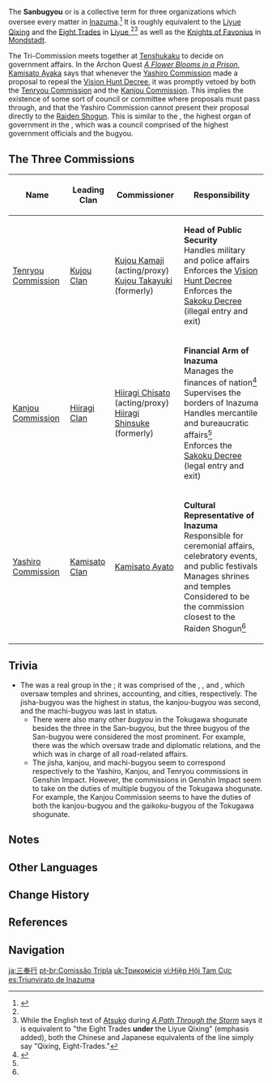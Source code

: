 {{Faction Infobox
|image        = <gallery>
Tenryou Commission Headquarters.png|Tenryou
Kanjou Commission.png|Kanjou
Yashiro Commission.png|Yashiro
</gallery>
|base         = [[Inazuma]]
|affiliation  = [[Inazuma Shogunate]]
|leader       = [[Kujou Clan]] <small>(Head of Tenryou)</small><br />[[Hiiragi Clan]] <small>(Head of Kanjou)</small><br />[[Kamisato Clan]] <small>(Head of Yashiro)</small>
|subfaction   = 
* [[Tenryou Commission]]
* [[Kanjou Commission]]
* [[Yashiro Commission]]
|region       = Inazuma
}}
The '''Sanbugyou''' or {{Lang|'''Tri-Commission'''|ja={{Rubi|三|さん|奉|ぶ|行|ぎょう}}|ja_rm=San-bugyou|ja_tl=Three Commissioners}} is a collective term for three organizations which oversee every matter in [[Inazuma]].<ref name="A Path Through the Storm">{{Ref/Quest|A Path Through the Storm}}</ref> It is roughly equivalent to the [[Liyue Qixing]] and the [[Eight Trades]] in [[Liyue]],<ref name="A Path Through the Storm" /><ref group="Note">While the English text of [[Atsuko]] during ''[[A Path Through the Storm]]'' says it is equivalent to "the Eight Trades '''under''' the Liyue Qixing" (emphasis added), both the Chinese and Japanese equivalents of the line simply say "Qixing, Eight-Trades."</ref> as well as the [[Knights of Favonius]] in [[Mondstadt]].

The Tri-Commission meets together at [[Tenshukaku]] to decide on government affairs. In the Archon Quest ''[[A Flower Blooms in a Prison]]'', [[Kamisato Ayaka]] says that whenever the [[Yashiro Commission]] made a proposal to repeal the [[Vision Hunt Decree]], it was promptly vetoed by both the [[Tenryou Commission]] and the [[Kanjou Commission]]. This implies the existence of some sort of council or committee where proposals must pass through, and that the Yashiro Commission cannot present their proposal directly to the [[Raiden Shogun]]. This is similar to the {{Lang|Hyojoshu|ja=評定衆}}, the highest organ of government in the {{w|Tokugawa shogunate}}, which was a council comprised of the highest government officials and the bugyou.

==The Three Commissions==
{| class="article-table"
!Name
!Leading Clan
!Commissioner
!Responsibility
|-
|[[Tenryou Commission]]
|[[Kujou Clan]]
|[[Kujou Kamaji]] (acting/proxy)<br />[[Kujou Takayuki]] (formerly)
|'''Head of Public Security'''<br />Handles military and police affairs<br />Enforces the [[Vision Hunt Decree]]<br />Enforces the [[Sakoku Decree]] (illegal entry and exit)
|-
|[[Kanjou Commission]]
|[[Hiiragi Clan]]
|[[Hiiragi Chisato]] (acting/proxy)<br />[[Hiiragi Shinsuke]] (formerly)
|'''Financial Arm of Inazuma'''<br />Manages the finances of nation<ref name="Naoe">{{Ref/NPC|Naoe Hisamasa}}</ref><br />Supervises the borders of Inazuma<br />Handles mercantile and bureaucratic affairs<ref name="A Path Through the Storm" /><br />Enforces the [[Sakoku Decree]] (legal entry and exit)
|-
|[[Yashiro Commission]]
|[[Kamisato Clan]]
|[[Kamisato Ayato]]
|'''Cultural Representative of Inazuma'''<br />Responsible for ceremonial affairs, celebratory events, and public festivals<br />Manages shrines and temples<br />Considered to be the commission closest to the Raiden Shogun<ref name="Naoe" />
|}

==Trivia==
* The ''{{w|Tokugawa shogunate#San-bugyō|San-bugyou}}'' was a real group in the {{w|Tokugawa shogunate}}; it was comprised of the {{Lang|{{w|Jisha-bugyō|''jisha-bugyou''}}|ja=寺社奉行}}, {{Lang|{{w|Kanjō-bugyō|''kanjou-bugyou''}}|ja=勘定奉行}}, and {{Lang|{{w|Machi-bugyō|''machi-bugyou''}}|ja=町奉行}}, which oversaw temples and shrines, accounting, and cities, respectively. The jisha-bugyou was the highest in status, the kanjou-bugyou was second, and the machi-bugyou was last in status.
** There were also many other ''bugyou'' in the Tokugawa shogunate besides the three in the San-bugyou, but the three bugyou of the San-bugyou were considered the most prominent. For example, there was the {{Lang|''gaikoku-bugyou''|ja=外国奉行|ja_tl=foreign [affairs] commissioner}} which oversaw trade and diplomatic relations, and the {{Lang|''douchuu-bugyou''|ja=道中奉行|ja_tl=roadway commissioner}} which was in charge of all road-related affairs.
** The jisha, kanjou, and machi-bugyou seem to correspond respectively to the Yashiro, Kanjou, and Tenryou commissions in Genshin Impact. However, the commissions in Genshin Impact seem to take on the duties of multiple bugyou of the Tokugawa shogunate. For example, the Kanjou Commission seems to have the duties of both the kanjou-bugyou and the gaikoku-bugyou of the Tokugawa shogunate.

==Notes==
{{Reflist|note=1}}

==Other Languages==
{{Other Languages
|en      = Tri-Commission
|zhs     = 三奉行
|zhs_rm  = Sān-fèngxíng
|zht     = 三奉行
|zht_rm  = Sān-fèngxíng
|zh_tl   = Three {{w|Bugyō|Bugyou}}{{Sino|zh|ja}}
|ja      = {{Rubi|三|さん|奉|ぶ|行|ぎょう}}
|ja_rm   = San-bugyou
|ja_tl   = Three {{w|Bugyō|Bugyou}}
|ko      = 삼봉행(三奉行)
|ko_rm   = Sam-bonghaeng
|ko_tl   = Three {{w|Bugyō|Bugyou}}{{Sino|ko|ja}}
|es      = Triunvirato
|es_tl   = {{W|Triumvirate}}
|fr      = Trois Commissions
|fr_tl   = Three Commissions
|ru      = Трикомиссия
|ru_tl   = Tricommission
|th      = สามสำนักมหาอำนาจ
|th_rm   = Sam Sam-nak Ma-ha-am-nat
|th_tl   = Three Superpower Offices
|vi      = {{tt|Hiệp Hội|協會}} {{tt|Tam Cực|三極}}
|vi_tl   = Tri-Pole Association
|de      = Dreierverwaltung
|de_tl   = Triple Administration
|id      = Tri-Commission
|pt      = Comissão Tripla
|pt_tl   = Triple Commission
|tr      = 
|tr_tl   = 
|it      = 
|it_tl   = 
}}

==Change History==
{{Change History|introduced=1.6}}

==References==
{{Reflist}}

==Navigation==
{{Faction Navbox}}

[[ja:三奉行]]
[[pt-br:Comissão Tripla]]
[[uk:Трикомісія]]
[[vi:Hiệp Hội Tam Cực]]
[[es:Triunvirato de Inazuma]]